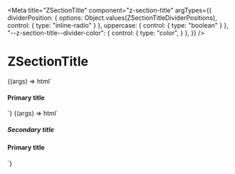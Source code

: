 
<Meta
  title="ZSectionTitle"
  component="z-section-title"
  argTypes={{
    dividerPosition: {
      options: Object.values(ZSectionTitleDividerPositions),
      control: { type: "inline-radio" }
    },
    uppercase: {
      control: { type: "boolean" }
    },
    "--z-section-title--divider-color": {
      control: {
        type: "color",
      }
    },
  }}
/>

# ZSectionTitle

<Canvas>
  <Story name="Primary title only" args={{
    dividerPosition: ZSectionTitleDividerPositions.before,
    uppercase: true,
  }}>
    {(args) => html`
      <z-section-title
        .dividerPosition=${args.dividerPosition}
        .uppercase=${args.uppercase}
        .style="--z-section-title--divider-color: ${args["--z-section-title--divider-color"]}"
      >
        <h4 slot="primary-title">Primary title</h4>
      </z-section-title>
    `}
  </Story>
</Canvas>

<Canvas>
  <Story name="With secondary title"
    args={{
      uppercase: true,
    }}
    parameters={{
      controls: {
        exclude: ["dividerPosition"]
      }
    }}
  >
    {(args) => html`
      <z-section-title
        .uppercase=${args.uppercase}
        .style="--z-section-title--divider-color: ${args["--z-section-title--divider-color"]}"
      >
        <h5 slot="secondary-title">Secondary title</h5>
        <h4 slot="primary-title">Primary title</h4>
      </z-section-title>
    `}
  </Story>
</Canvas>

<ArgsTable of="z-section-title" />
